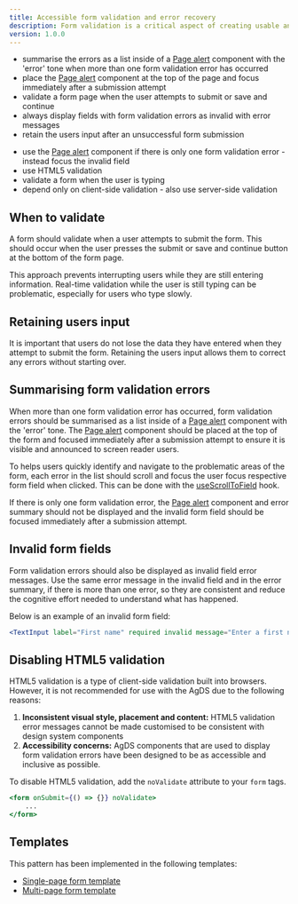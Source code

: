 ```yaml
---
title: Accessible form validation and error recovery
description: Form validation is a critical aspect of creating usable and accessible applications. By providing effective error feedback and guidance, you can help users submit accurate information while minimising frustrations.
version: 1.0.0
---
```


<DoHeading />

- summarise the errors as a list inside of a [Page alert](/components/page-alert) component with the 'error' tone when more than one form validation error has occurred
- place the [Page alert](/components/page-alert) component at the top of the page and focus immediately after a submission attempt
- validate a form page when the user attempts to submit or save and continue
- always display fields with form validation errors as invalid with error messages
- retain the users input after an unsuccessful form submission

<DontHeading />

- use the [Page alert](/components/page-alert) component if there is only one form validation error - instead focus the invalid field
- use HTML5 validation
- validate a form when the user is typing
- depend only on client-side validation - also use server-side validation

## When to validate

A form should validate when a user attempts to submit the form. This should occur when the user presses the submit or save and continue button at the bottom of the form page.

This approach prevents interrupting users while they are still entering information. Real-time validation while the user is still typing can be problematic, especially for users who type slowly.

## Retaining users input

It is important that users do not lose the data they have entered when they attempt to submit the form. Retaining the users input allows them to correct any errors without starting over.

## Summarising form validation errors

When more than one form validation error has occurred, form validation errors should be summarised as a list inside of a [Page alert](/components/page-alert) component with the 'error' tone. The [Page alert](/components/page-alert) component should be placed at the top of the form and focused immediately after a submission attempt to ensure it is visible and announced to screen reader users.

To helps users quickly identify and navigate to the problematic areas of the form, each error in the list should scroll and focus the user focus respective form field when clicked. This can be done with the [useScrollToField](/components/field#usescrolltofield) hook.

If there is only one form validation error, the [Page alert](/components/page-alert) component and error summary should not be displayed and the invalid form field should be focused immediately after a submission attempt.

## Invalid form fields

Form validation errors should also be displayed as invalid field error messages. Use the same error message in the invalid field and in the error summary, if there is more than one error, so they are consistent and reduce the cognitive effort needed to understand what has happened.

Below is an example of an invalid form field:

```jsx live
<TextInput label="First name" required invalid message="Enter a first name" />
```

## Disabling HTML5 validation

HTML5 validation is a type of client-side validation built into browsers. However, it is not recommended for use with the AgDS due to the following reasons:

1. **Inconsistent visual style, placement and content:** HTML5 validation error messages cannot be made customised to be consistent with design system components
2. **Accessibility concerns:** AgDS components that are used to display form validation errors have been designed to be as accessible and inclusive as possible.

To disable HTML5 validation, add the `noValidate` attribute to your `form` tags.

```jsx
<form onSubmit={() => {}} noValidate>
	...
</form>
```

## Templates

This pattern has been implemented in the following templates:

- [Single-page form template](/templates/single-page-form)
- [Multi-page form template](/templates/multi-page-form)

